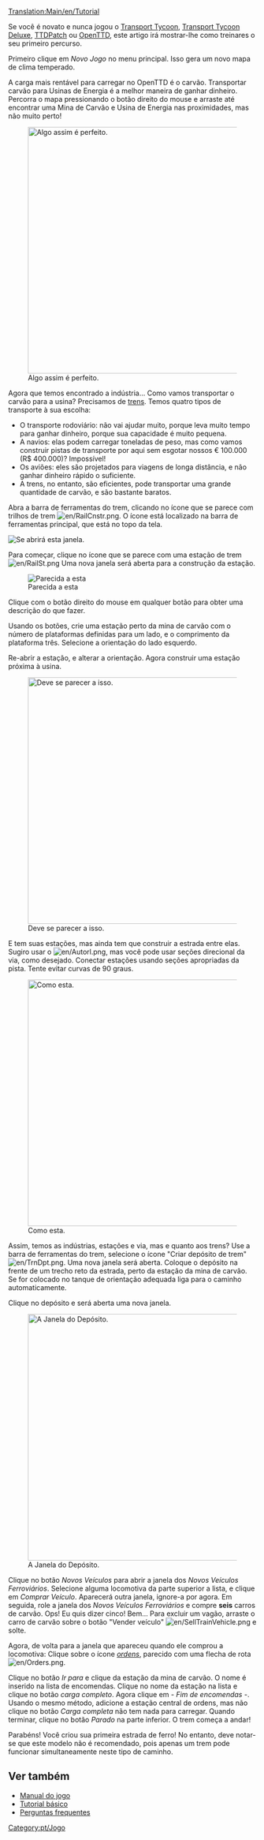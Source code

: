 [[Translation:Main/en/Tutorial]]{{pt/Tutorial}}

Se você é novato e nunca jogou o [[Main/pt/Transport Tycoon|Transport Tycoon]], [[Main/pt/Transport Tycoon Deluxe|Transport Tycoon Deluxe]], [[Main/pt/TTDPatch|TTDPatch]] ou [[Main/pt/OpenTTD|OpenTTD]], este artigo irá mostrar-lhe como treinares o seu primeiro percurso.

Primeiro clique em ''Novo Jogo'' no menu principal. Isso gera um novo mapa de clima temperado.

A carga mais rentável para carregar no OpenTTD é o carvão. Transportar carvão para Usinas de Energia é a melhor maneira de ganhar dinheiro. Percorra o mapa pressionando o botão  direito do mouse e arraste até encontrar uma Mina de Carvão e Usina de Energia nas proximidades, mas não muito perto!

[[File:en/Tutorial1.png|thumb|500px|center|Algo assim é perfeito.]]

Agora que temos encontrado a indústria... Como vamos transportar o carvão para a usina? Precisamos de [[Main/pt/Veículos|trens]]. Temos quatro tipos de transporte à sua escolha:
* O transporte rodoviário: não vai ajudar muito, porque leva muito tempo para ganhar dinheiro, porque sua capacidade é muito pequena.
* A navios: elas podem carregar toneladas de peso, mas como vamos construir pistas de transporte por aqui sem esgotar nossos € 100.000 (R$ 400.000)? Impossível!
* Os aviões: eles são projetados para viagens de longa distância, e não ganhar dinheiro rápido o suficiente.
* A trens, no entanto, são eficientes, pode transportar uma grande quantidade de carvão, e são bastante baratos.

Abra a barra de ferramentas do trem, clicando no ícone que se parece com trilhos de trem [[File:en/RailCnstr.png]]. O ícone está localizado na barra de ferramentas principal, que está no topo da tela.

‎[[File:pt/Railroad Construction.png|center|Se abrirá esta janela.]]

Para começar, clique no ícone que se parece com uma estação de trem [[File:en/RailSt.png]] Uma nova janela será aberta para a construção da estação.

[[File:en/Selecao de Estacao.png|center|frame|Parecida a esta]]

Clique com o botão direito do mouse em qualquer botão para obter uma descrição do que fazer.

Usando os botões, crie uma estação perto da mina de carvão com o número de plataformas definidas para um lado, e o comprimento da plataforma três. Selecione a orientação do lado esquerdo.

Re-abrir a estação, e alterar a orientação. Agora construir uma estação próxima à usina.

[[File:en/Tutorial2.png|thumb|500px|center|Deve se parecer a isso.]]

E tem suas estações, mas ainda tem que construir a estrada entre elas. Sugiro usar o [[File:en/Autorl.png]], mas você pode usar seções direcional da via, como desejado. Conectar estações usando seções apropriadas da pista. Tente evitar curvas de 90 graus.

[[File:en/Tutorial3.png|thumb|500px|center|Como esta.]]

Assim, temos as indústrias, estações e via, mas e quanto aos trens? Use a barra de ferramentas do trem, selecione o ícone "Criar  depósito de trem" [[File:en/TrnDpt.png]]. Uma nova janela será aberta. Coloque o depósito na frente de um trecho reto da estrada, perto da estação da mina de carvão. Se for colocado no tanque de orientação adequada liga para o caminho automaticamente.

Clique no depósito e será aberta uma nova janela.

[[File:pt/Tutorial4.png|thumb|500px|center|A Janela do Depósito.]]

Clique no botão ''Novos Veículos'' para abrir a janela dos ''Novos Veículos Ferroviários''. Selecione alguma locomotiva da parte superior a lista, e clique em ''Comprar Veículo''. Aparecerá outra janela, ignore-a por agora. Em seguida, role a janela dos ''Novos Veículos Ferroviários'' e compre '''seis''' carros de carvão. Ops! Eu quis dizer cinco! Bem... Para excluir um vagão, arraste o carro de carvão sobre o botão "Vender veículo" [[File:en/SellTrainVehicle.png]] e solte.

Agora, de volta para a janela que apareceu quando ele comprou a locomotiva: Clique sobre o ícone ''[[Main/pt/Ordens|ordens]]'', parecido com uma flecha de rota [[File:en/Orders.png]].

Clique no botão ''Ir para'' e clique da estação da mina de carvão. O nome é inserido na lista de encomendas. Clique no nome da estação na lista e clique no botão ''carga completo''. Agora clique em ''- Fim de encomendas -''. Usando o mesmo método, adicione a estação central de ordens, mas não clique no botão ''Carga completa'' não tem nada para carregar. Quando terminar, clique no botão ''Parado'' na parte inferior. O trem começa a andar!

Parabéns! Você criou sua primeira estrada de ferro! No entanto, deve notar-se que este modelo não é recomendado, pois apenas um trem pode funcionar simultaneamente neste tipo de caminho.

==Ver também==
*[[Main/pt/OpenTTD|Manual do jogo]]
*[[Main/pt/Tutorial|Tutorial básico]]
*[[Main/pt/Perguntas Frequentes|Perguntas frequentes]]
[[Category:pt/Jogo]]